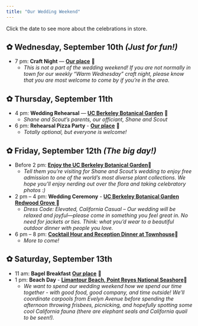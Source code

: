 ```yaml
---
title: "Our Wedding Weekend"
---
```


Click the date to see more about the celebrations in store.

::: {.callout collapse="true"}
## ✿ Wednesday, September 10th *(Just for fun!)*

-   7 pm: **Craft Night** — <a href="https://maps.app.goo.gl/ZjDJ4quR9V2WwYxH9" target="_blank" rel="noopener noreferrer"><strong>Our place</strong></a> 🧶
    -   *This is not a part of the wedding weekend! If you are not normally in town for our weekly "Warm Wednesday" craft night, please know that you are most welcome to come by if you're in the area.*
:::

::: {.callout collapse="true"}
## ✿ Thursday, September 11th

-   4 pm: **Wedding Rehearsal** — <a href="https://maps.app.goo.gl/KK8gGJY2njR5Muki8" target="_blank" rel="noopener noreferrer"><strong>UC Berkeley Botanical Garden</strong></a> 🌿
    -   *Shane and Scout's parents, our officiant, Shane and Scout*
-   6 pm: **Rehearsal Pizza Party** - <a href="https://maps.app.goo.gl/ZjDJ4quR9V2WwYxH9" target="_blank" rel="noopener noreferrer"><strong>Our place</strong></a> 🏡
    -   *Totally optional, but everyone is welcome!*
:::

::: {.callout collapse="true"}
## ✿ Friday, September 12th *(The big day!)*

-   Before 2 pm: <a href="https://maps.app.goo.gl/LyEPk8q4N4b5d8xcA" target="_blank" rel="noopener noreferrer"><strong>Enjoy the UC Berkeley Botanical Garden</strong></a>🌲
    -   *Tell them you're visiting for Shane and Scout's wedding to enjoy free admission to one of the world's most diverse plant collections. We hope you'll enjoy nerding out over the flora and taking celebratory photos :)*
-   2 pm -- 4 pm: **Wedding Ceremony** - <a href="https://maps.app.goo.gl/KK8gGJY2njR5Muki8" target="_blank" rel="noopener noreferrer"><strong>UC Berkeley Botanical Garden Redwood Grove </strong></a> 🧡
    -   *Dress Code: Elevated, California Casual -- Our wedding will be relaxed and joyful---please come in something you feel great in. No need for jackets or ties. Think: what you'd wear to a beautiful outdoor dinner with people you love.*
-   6 pm -- 8 pm: <a href="https://maps.app.goo.gl/wqnLcthzCkejy6ih9" target="_blank" rel="noopener noreferrer"><strong>Cocktail Hour and Reception Dinner at Townhouse</strong></a>🥂
    -   *More to come!*
:::

::: {.callout collapse="true"}
## ✿ Saturday, September 13th

-   11 am: **Bagel Breakfast** <a href="https://maps.app.goo.gl/ZjDJ4quR9V2WwYxH9" target="_blank" rel="noopener noreferrer"><strong>Our place</strong></a> 🥯
-   1 pm: **Beach Day** - <a href="https://maps.app.goo.gl/SFXLGZFNPCnha2uy5" target="_blank" rel="noopener noreferrer"><strong>Limantour Beach, Point Reyes National Seashore</strong></a>🌊
    -   *We want to spend our wedding weekend how we spend our time together - with good food, good company, and time outside! We'll coordinate carpools from Evelyn Avenue before spending the afternoon throwing frisbees, picnicking, and hopefully spotting some cool California fauna (there are elephant seals and California quail to be seen!).*
:::
